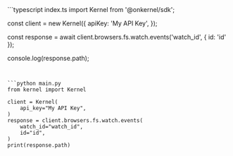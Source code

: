 <CodeGroup dropdown>
```typescript index.ts
import Kernel from '@onkernel/sdk';

const client = new Kernel({
  apiKey: 'My API Key',
});

const response = await client.browsers.fs.watch.events('watch_id', { id: 'id' });

console.log(response.path);
```


```python main.py
from kernel import Kernel

client = Kernel(
    api_key="My API Key",
)
response = client.browsers.fs.watch.events(
    watch_id="watch_id",
    id="id",
)
print(response.path)
```
</CodeGroup>
